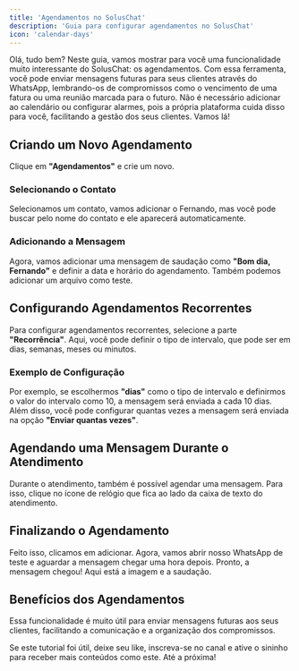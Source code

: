 ```yaml
---
title: 'Agendamentos no SolusChat'
description: 'Guia para configurar agendamentos no SolusChat'
icon: 'calendar-days'
---
```



Olá, tudo bem? Neste guia, vamos mostrar para você uma funcionalidade muito interessante do SolusChat: os agendamentos. Com essa ferramenta, você pode enviar mensagens futuras para seus clientes através do WhatsApp, lembrando-os de compromissos como o vencimento de uma fatura ou uma reunião marcada para o futuro. Não é necessário adicionar ao calendário ou configurar alarmes, pois a própria plataforma cuida disso para você, facilitando a gestão dos seus clientes. Vamos lá!

## Criando um Novo Agendamento

Clique em **"Agendamentos"** e crie um novo.

### Selecionando o Contato

Selecionamos um contato, vamos adicionar o Fernando, mas você pode buscar pelo nome do contato e ele aparecerá automaticamente.

### Adicionando a Mensagem

Agora, vamos adicionar uma mensagem de saudação como **"Bom dia, Fernando"** e definir a data e horário do agendamento. Também podemos adicionar um arquivo como teste.

## Configurando Agendamentos Recorrentes

Para configurar agendamentos recorrentes, selecione a parte **"Recorrência"**. Aqui, você pode definir o tipo de intervalo, que pode ser em dias, semanas, meses ou minutos.

### Exemplo de Configuração

Por exemplo, se escolhermos **"dias"** como o tipo de intervalo e definirmos o valor do intervalo como 10, a mensagem será enviada a cada 10 dias. Além disso, você pode configurar quantas vezes a mensagem será enviada na opção **"Enviar quantas vezes"**.

## Agendando uma Mensagem Durante o Atendimento

Durante o atendimento, também é possível agendar uma mensagem. Para isso, clique no ícone de relógio que fica ao lado da caixa de texto do atendimento.

## Finalizando o Agendamento

Feito isso, clicamos em adicionar. Agora, vamos abrir nosso WhatsApp de teste e aguardar a mensagem chegar uma hora depois. Pronto, a mensagem chegou! Aqui está a imagem e a saudação.

## Benefícios dos Agendamentos

Essa funcionalidade é muito útil para enviar mensagens futuras aos seus clientes, facilitando a comunicação e a organização dos compromissos.

Se este tutorial foi útil, deixe seu like, inscreva-se no canal e ative o sininho para receber mais conteúdos como este. Até a próxima!
